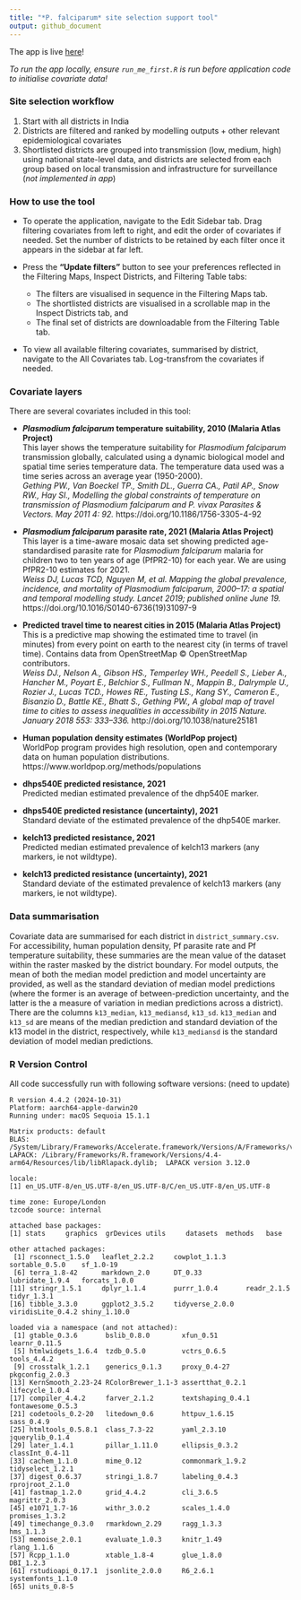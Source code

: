 ```yaml
---
title: "*P. falciparum* site selection support tool"
output: github_document
---
```


The app is live [here](https://iddo.shinyapps.io/pf_drug_resistance/)!

*To run the app locally, ensure `run_me_first.R` is run before application code to initialise covariate data!*

### Site selection workflow

1. Start with all districts in India
2. Districts are filtered and ranked by modelling outputs + other relevant epidemiological covariates
3. Shortlisted districts are grouped into transmission (low, medium, high) using national state-level data, and districts are selected from each group based on local transmission and infrastructure for surveillance (*not implemented in app*)

### How to use the tool

- To operate the application, navigate to the Edit Sidebar tab. Drag filtering covariates from left to right, and edit the order of covariates if needed. Set the number of districts to be retained by each filter once it appears in the sidebar at far left.

- Press the **"Update filters"** button to see your preferences reflected in the Filtering Maps, Inspect Districts, and Filtering Table tabs:
  - The filters are visualised in sequence in the Filtering Maps tab. 
  - The shortlisted districts are visualised in a scrollable map in the Inspect Districts tab, and 
  - The final set of districts are downloadable from the Filtering Table tab.

- To view all available filtering covariates, summarised by district, navigate to the All Covariates tab. Log-transfrom the covariates if needed.

### Covariate layers

There are several covariates included in this tool:

- ***Plasmodium falciparum* temperature suitability, 2010 (Malaria Atlas Project)**  \
This layer shows the temperature suitability for *Plasmodium falciparum* transmission globally, calculated using a dynamic biological model and spatial time series temperature data. The temperature data used was a time series across an average year (1950-2000).  \
*Gething PW., Van Boeckel TP., Smith DL., Guerra CA., Patil AP., Snow RW., Hay SI., Modelling the global constraints of temperature on transmission of Plasmodium falciparum and P. vivax Parasites & Vectors. May 2011 4: 92.*  https://doi.org/10.1186/1756-3305-4-92

- ***Plasmodium falciparum* parasite rate, 2021 (Malaria Atlas Project)**  \
This layer is a time-aware mosaic data set showing predicted age-standardised parasite rate for *Plasmodium falciparum* malaria for children two to ten years of age (PfPR2-10) for each year. We are using PfPR2-10 estimates for 2021.  \
*Weiss DJ, Lucas TCD, Nguyen M, et al. Mapping the global prevalence, incidence, and mortality of Plasmodium falciparum, 2000–17: a spatial and temporal modelling study. Lancet 2019; published online June 19.* https://doi.org/10.1016/S0140-6736(19)31097-9  \

- **Predicted travel time to nearest cities in 2015 (Malaria Atlas Project)**  \
This is a predictive map showing the estimated time to travel (in minutes) from every point on earth to the nearest city (in terms of travel time).  Contains data from OpenStreetMap © OpenStreetMap contributors.  \
*Weiss DJ., Nelson A., Gibson HS., Temperley WH., Peedell S., Lieber A., Hancher M., Poyart E., Belchior S., Fullman N., Mappin B., Dalrymple U., Rozier J., Lucas TCD., Howes RE., Tusting LS., Kang SY., Cameron E., Bisanzio D., Battle KE., Bhatt S., Gething PW., A global map of travel time to cities to assess inequalities in accessibility in 2015 Nature. January 2018 553: 333–336.* http://doi.org/10.1038/nature25181

- **Human population density estimates (WorldPop project)**  \
WorldPop program provides high resolution, open and contemporary data on human population distributions.  \
https://www.worldpop.org/methods/populations

- **dhps540E predicted resistance, 2021**  \
Predicted median estimated prevalence of the dhp540E marker. 

- **dhps540E predicted resistance (uncertainty), 2021**  \
Standard deviate of the estimated prevalence of the dhp540E marker. 

- **kelch13 predicted resistance, 2021**  \
Predicted median estimated prevalence of kelch13 markers (any markers, ie not wildtype). 

- **kelch13 predicted resistance (uncertainty), 2021**  \
Standard deviate of the estimated prevalence of kelch13 markers (any markers, ie not wildtype). 

### Data summarisation

Covariate data are summarised for each district in `district_summary.csv`. For accessibility, human population density, Pf parasite rate and Pf temperature suitability, these summaries are the mean value of the dataset within the raster masked by the district boundary. For model outputs, the mean of both the median model prediction and model uncertainty are provided, as well as the standard deviation of median model predictions (where the former is an average of between-prediction uncertainty, and the latter is the a measure of variation in median predictions across a district). There are the columns `k13_median`, `k13_mediansd`, `k13_sd`. `k13_median` and `k13_sd` are means of the median prediction and standard deviation of the k13 model in the district, respectively, while `k13_mediansd` is the standard deviation of model median predictions.


### R Version Control 

All code successfully run with following software versions:
(need to update)

```
R version 4.4.2 (2024-10-31)
Platform: aarch64-apple-darwin20
Running under: macOS Sequoia 15.1.1

Matrix products: default
BLAS:   /System/Library/Frameworks/Accelerate.framework/Versions/A/Frameworks/vecLib.framework/Versions/A/libBLAS.dylib 
LAPACK: /Library/Frameworks/R.framework/Versions/4.4-arm64/Resources/lib/libRlapack.dylib;  LAPACK version 3.12.0

locale:
[1] en_US.UTF-8/en_US.UTF-8/en_US.UTF-8/C/en_US.UTF-8/en_US.UTF-8

time zone: Europe/London
tzcode source: internal

attached base packages:
[1] stats     graphics  grDevices utils     datasets  methods   base     

other attached packages:
 [1] rsconnect_1.5.0   leaflet_2.2.2     cowplot_1.1.3     sortable_0.5.0    sf_1.0-19        
 [6] terra_1.8-42      markdown_2.0      DT_0.33           lubridate_1.9.4   forcats_1.0.0    
[11] stringr_1.5.1     dplyr_1.1.4       purrr_1.0.4       readr_2.1.5       tidyr_1.3.1      
[16] tibble_3.3.0      ggplot2_3.5.2     tidyverse_2.0.0   viridisLite_0.4.2 shiny_1.10.0     

loaded via a namespace (and not attached):
 [1] gtable_0.3.6       bslib_0.8.0        xfun_0.51          learnr_0.11.5     
 [5] htmlwidgets_1.6.4  tzdb_0.5.0         vctrs_0.6.5        tools_4.4.2       
 [9] crosstalk_1.2.1    generics_0.1.3     proxy_0.4-27       pkgconfig_2.0.3   
[13] KernSmooth_2.23-24 RColorBrewer_1.1-3 assertthat_0.2.1   lifecycle_1.0.4   
[17] compiler_4.4.2     farver_2.1.2       textshaping_0.4.1  fontawesome_0.5.3 
[21] codetools_0.2-20   litedown_0.6       httpuv_1.6.15      sass_0.4.9        
[25] htmltools_0.5.8.1  class_7.3-22       yaml_2.3.10        jquerylib_0.1.4   
[29] later_1.4.1        pillar_1.11.0      ellipsis_0.3.2     classInt_0.4-11   
[33] cachem_1.1.0       mime_0.12          commonmark_1.9.2   tidyselect_1.2.1  
[37] digest_0.6.37      stringi_1.8.7      labeling_0.4.3     rprojroot_2.1.0   
[41] fastmap_1.2.0      grid_4.4.2         cli_3.6.5          magrittr_2.0.3    
[45] e1071_1.7-16       withr_3.0.2        scales_1.4.0       promises_1.3.2    
[49] timechange_0.3.0   rmarkdown_2.29     ragg_1.3.3         hms_1.1.3         
[53] memoise_2.0.1      evaluate_1.0.3     knitr_1.49         rlang_1.1.6       
[57] Rcpp_1.1.0         xtable_1.8-4       glue_1.8.0         DBI_1.2.3         
[61] rstudioapi_0.17.1  jsonlite_2.0.0     R6_2.6.1           systemfonts_1.1.0 
[65] units_0.8-5   
```
